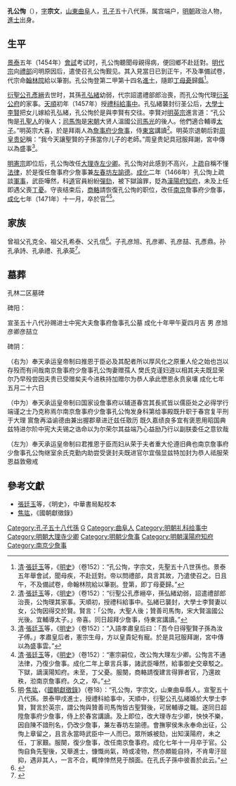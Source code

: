 '''孔公恂'''（{{bd|1413年|4月16日|1471年|6月25日|catIdx=K孔}}），[[表字|字]]'''宗文'''，[[山東等處承宣布政使司|山東]][[曲阜縣|曲阜]]人，[[孔子|孔子]]五十八代孫，属宫端户，[[明朝|明朝]]政治人物，[[進士|進士]]出身。

==生平==
[[景泰_(年号)|景泰]]五年（1454年）[[會試|會試]]考试时，孔公恂聽聞母親得病，便回鄉不赴廷對。[[明代宗|明代宗]]向[[禮部|禮部]]问明原因后，遣使召孔公恂觐见。其入見當日已到正午，不及準備試卷，代宗命[[翰林院|翰林院]]給以筆劄。孔公恂登第二甲第十四名[[進士|進士]]，隨即[[丁憂|丁母憂]]歸[[曲阜|縣]]<ref>[[清|清]]·[[張廷玉|張廷玉]]等，《[[明史|明史]]》（卷152）：“孔公恂，字宗文，先聖五十八世孫也。景泰五年舉會試，聞母疾，不赴廷對。帝以問禮部，具言其故，乃遣使召之。日且午，不及備試卷，命翰林院給以筆劄。登第，即丁母憂歸。”</ref>。

[[衍聖公|衍聖公]][[孔彥縉|孔彥縉]]去世时，其孫[[孔弘緒|孔弘緒]]幼弱，代宗詔遣禮部郎治喪，而孔公恂代理[[衍圣公府|衍圣公府]]的家事。[[天顺_(明朝)|天順]]初年（1457年）授[[禮科|禮科]][[給事中|給事中]]。孔弘緒襲封衍圣公后，[[大學士|大學士]][[李贤_(大学士)|李賢]]把女儿嫁給孔弘緒，孔公恂於是與李賢有交往。李賢对[[明英宗|明英宗]]進言道：“孔公恂是[[孔子|孔聖人]]的後人；[[司馬恂_(明朝)|司馬恂]]是[[宋朝|宋朝]]大贤人溫國公[[司馬光|司馬光]]的後人。他們適合輔導[[朱見深|太子]]。”明英宗大喜，於是拜兩人為[[詹事府|詹事府]][[少詹事|少詹事]]，侍[[東宮|東宮]]講讀<ref>[[清|清]]·[[張廷玉|張廷玉]]等，《[[明史|明史]]》（卷152）：“衍聖公孔彥縉卒，孫弘緒幼弱，詔遣禮部郎治喪，公恂理其家事。天順初，授禮科給事中。弘緒已襲封，大學士李賢妻以女，公恂因得交於賢。賢言：「公恂，大聖人後；贊善司馬恂，宋大賢溫國公光後。宜輔導太子。」帝喜。同日超拜少詹事，侍東宮講讀。”</ref>。明英宗退朝后對[[孝肅皇后|周皇贵妃]]稱：“我今天讓聖賢的子孫當你儿子的老師。”周皇贵妃具冠服拜謝，宮中傳以為盛事<ref>[[清|清]]·[[張廷玉|張廷玉]]等，《[[明史|明史]]》（卷152）：“入語孝肅皇后曰：「吾今日得聖賢子孫為汝子傅。」孝肅皇后者，憲宗生母，方以皇貴妃有寵。於是具冠服拜謝，宮中傳以為盛事雲。”</ref>。

[[明憲宗|明憲宗]]即位后，孔公恂改任[[大理寺|大理寺]][[少卿|左少卿]]。孔公恂对此感到不高兴，上[[奏疏|疏]]自稱不懂[[大明律|法律]]，於是復任詹事府少詹事兼[[左春坊|左春坊]][[左諭德|左諭德]]。[[成化|成化]]二年（1466年）孔公恂上疏談[[軍事|軍事]]，武臣嘩然，科[[道_(行政區劃)|道]]官員紛紛[[彈劾|彈劾]]，被下獄論罪，貶為[[漢陽府|漢陽府]][[知府|知府]]，未及上任即遇父喪[[丁父憂|丁憂]]。守丧结束后，[[商輅|商輅]]請恢復孔公恂的职位，改任[[南京城|南京]]詹事府少詹事，[[成化|成化]]七年（1471年）十一月，卒於官<ref>[[清|清]]·[[張廷玉|張廷玉]]等，《[[明史|明史]]》（卷152）：“憲宗嗣位，改公恂大理左少卿。公恂言不通法律，乃復少詹事。成化二年上章言兵事，諸武臣嘩然，給事御史交章駁之。下獄，謫漢陽知府。未至，丁父憂。服闋，商輅請復建言得罪者官，乃還故秩，涖南京詹事府。久之，卒。”</ref><ref>[[明|明]]·[[焦竑|焦竑]]，《[[國朝獻徵錄|國朝獻徵錄]]》（卷18）：“孔公恂，字宗文，山東曲阜縣人。宣聖五十八代孫。景泰甲戌進士，授禮科給事中，天順中，衍聖公孔弘緒婚於大學士李賢，賢言於英宗，謂公恂與贊善司馬恂皆古聖賢後，可居輔導之職。遂同日超陞詹事府少詹事，侍上於春宮講讀。及上即位，改大理寺左少卿，怏怏不樂，因自陳不諳刑名，仍改少詹事，兼左春坊左諭德。會撫寧侯朱永奉命出征，公恂上章留之，且言永當時武臣中一人而巳。眾所嫉被劾，出知漢陽府，未之任，丁家艱。服闋，復少詹事，改任南京詹事府。成化七年十一月卒于官。公恂自負先聖後，又舉進士，慷慨尚氣，時或凌物，然亦頗能自持，不肯卑汙屈抑，遇非其人，一言不合，輒悻悻然見于顏面。在孔氏子孫中彼善於此云。”</ref>。

== 家族 ==
曾祖父孔克全、祖父孔希泰、父孔信<ref>{{Cite book|title=天一阁藏明代科举录选刊 登科录 点校本|last=龚延明主编|first=|publisher=宁波出版社|year=2016|isbn=978-7-5526-2320-8|location=宁波|pages=|quote=《天一閣藏明代科舉錄選刊.登科錄》之《景泰五年甲戌科殿試金榜》}}</ref>。子孔彦旭、孔彦卿、孔彦喆、孔彥鼎。孙孔承詩、孔承禮、孔承英<ref>{{Cite web |url=http://www.kong.org.cn/jiapu/035.swf |title=民国版《孔子世家谱》在线阅读- 孔子世家网 |access-date=2019-12-05 |archive-url=https://web.archive.org/web/20140911020121/http://www.kong.org.cn/jiapu/035.swf |archive-date=2014-09-11 |dead-url=yes }}</ref>。

==墓葬==
孔林二区墓碑

碑阳：

宣圣五十八代孙赐进士中宪大夫詹事府詹事孔公墓
成化十年甲午夏四月吉 男 彦旭彦卿彦喆立

碑阴：

（右为）奉天承运皇帝制曰推恩于臣必及其配者所以厚风化之原重人伦之始也岂以存殁而有间哉南京詹事府少詹事孔公恂妻赠孺人 樊氏克谨妇道以相其夫夫既显荣尔乃早殁尝因夫贵已受赠矣夫今进秩持加赠尔为恭人承此懋恩永贲泉壤 成化七年五月二十六日
      
（中为）奉天承运皇帝制曰国家设詹事府以辅道春宫其長贰皆以儒臣处之必得学行端谨之士乃克称焉尔南京詹事府少詹事孔公恂发身科第给事殿既升职于春宫复平刑于大理 賔詹再溢谕德由兼出握郡章进迁兹任敭历 既久嘉绩良多宜有褒恩用昭国典兹特进尔阶中宪大夫锡之诰命以为尔荣尔其益端乃心益励乃行以副朕委任之意钦哉

（左为）奉天承运皇帝制曰君推恩于臣而妇从荣于夫者重大伦遵旧典也南京詹事府少詹事孔公恂继室余氏克勤内助尝受褒封夫既进官尔宜偕显兹特加封为恭人祗服荣恩益敦儆戒

==參考文獻==
{{Reflist}}
*[[張廷玉|張廷玉]]等，《明史》，中華書局點校本
*[[焦竑|焦竑]]，《國朝獻徵錄》

{{景泰五年甲戌科殿試金榜}}
{{Authority control}}

{{DEFAULTSORT:Kong孔}}
[[Category:孔子五十八代孫|Category:孔子五十八代孫]]
[[Category:孔姓|G]]
[[Category:曲阜人|Category:曲阜人]]
[[Category:明朝礼科给事中|Category:明朝礼科给事中]]
[[Category:明朝大理寺少卿|Category:明朝大理寺少卿]]
[[Category:明朝少詹事|Category:明朝少詹事]]
[[Category:明朝漢陽府知府|Category:明朝漢陽府知府]]
[[Category:南京少詹事|Category:南京少詹事]]